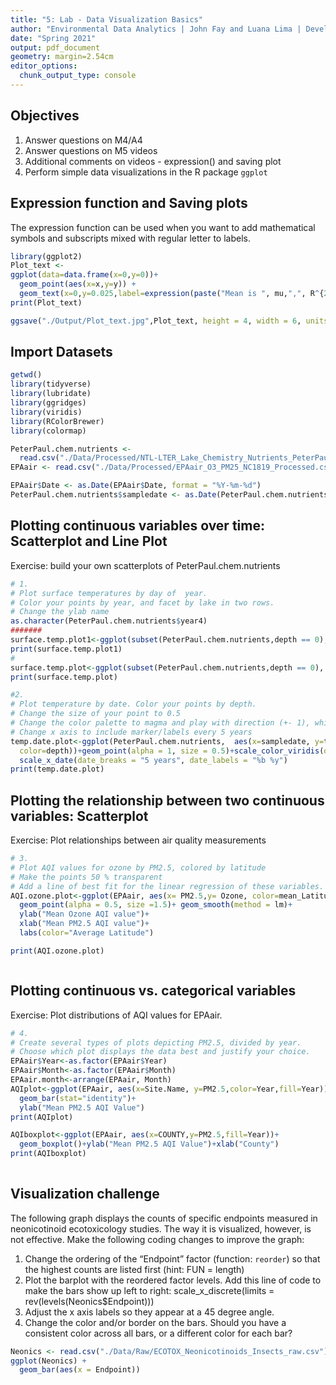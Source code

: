 ```yaml
---
title: "5: Lab - Data Visualization Basics"
author: "Environmental Data Analytics | John Fay and Luana Lima | Developed by Kateri Salk"
date: "Spring 2021"
output: pdf_document
geometry: margin=2.54cm
editor_options: 
  chunk_output_type: console
---
```


## Objectives
1. Answer questions on M4/A4
2. Answer questions on M5 videos
3. Additional comments on videos - expression() and saving plot
4. Perform simple data visualizations in the R package `ggplot`

## Expression function and Saving plots

The expression function can be used when you want to add mathematical symbols and subscripts mixed with regular letter to labels. 

```r
library(ggplot2)
Plot_text <-
ggplot(data=data.frame(x=0,y=0))+
  geom_point(aes(x=x,y=y)) +
  geom_text(x=0,y=0.025,label=expression(paste("Mean is ", mu,",", R^{2},'=0.6')))
print(Plot_text)

ggsave("./Output/Plot_text.jpg",Plot_text, height = 4, width = 6, units = "in", dpi = 300)

```

## Import Datasets

```r
getwd()
library(tidyverse)
library(lubridate)
library(ggridges)
library(viridis)
library(RColorBrewer)
library(colormap)

PeterPaul.chem.nutrients <- 
  read.csv("./Data/Processed/NTL-LTER_Lake_Chemistry_Nutrients_PeterPaul_Processed.csv", stringsAsFactors = TRUE)
EPAair <- read.csv("./Data/Processed/EPAair_O3_PM25_NC1819_Processed.csv", stringsAsFactors = TRUE)

EPAair$Date <- as.Date(EPAair$Date, format = "%Y-%m-%d")
PeterPaul.chem.nutrients$sampledate <- as.Date(PeterPaul.chem.nutrients$sampledate, format = "%Y-%m-%d")

```


## Plotting continuous variables over time: Scatterplot and Line Plot

Exercise: build your own scatterplots of PeterPaul.chem.nutrients

```r

# 1. 
# Plot surface temperatures by day of  year. 
# Color your points by year, and facet by lake in two rows.
# Change the ylab name
as.character(PeterPaul.chem.nutrients$year4)
#######
surface.temp.plot1<-ggplot(subset(PeterPaul.chem.nutrients,depth == 0), aes(x = daynum , y = temperature_C, color= year4))+geom_point()
print(surface.temp.plot1)
#
surface.temp.plot<-ggplot(subset(PeterPaul.chem.nutrients,depth == 0), aes(x = daynum , y = temperature_C, color= year4))+geom_point()+facet_wrap(vars(lakename), nrow = 2)+ylab("Surface Temperature (°C)")+xlab("Day of Year")+labs(color= "Year")
print(surface.temp.plot)

#2. 
# Plot temperature by date. Color your points by depth.
# Change the size of your point to 0.5
# Change the color palette to magma and play with direction (+- 1), which one makes more sense?
# Change x axis to include marker/labels every 5 years
temp.date.plot<-ggplot(PeterPaul.chem.nutrients,  aes(x=sampledate, y=temperature_C,
  color=depth))+geom_point(alpha = 1, size = 0.5)+scale_color_viridis(option = "magma", direction = -1)+ylab("Temperature (°C)")+xlab("Sampling date")+
  scale_x_date(date_breaks = "5 years", date_labels = "%b %y") 
print(temp.date.plot)

```
## Plotting the relationship between two continuous variables: Scatterplot

Exercise: Plot relationships between air quality measurements

```r

# 3. 
# Plot AQI values for ozone by PM2.5, colored by latitude 
# Make the points 50 % transparent
# Add a line of best fit for the linear regression of these variables.
AQI.ozone.plot<-ggplot(EPAair, aes(x= PM2.5,y= Ozone, color=mean_Latitude))+
  geom_point(alpha = 0.5, size =1.5)+ geom_smooth(method = lm)+
  ylab("Mean Ozone AQI value")+
  xlab("Mean PM2.5 AQI value")+
  labs(color="Average Latitude")

print(AQI.ozone.plot) 



```

## Plotting continuous vs. categorical variables

Exercise: Plot distributions of AQI values for EPAair.

```r
# 4. 
# Create several types of plots depicting PM2.5, divided by year. 
# Choose which plot displays the data best and justify your choice. 
EPAair$Year<-as.factor(EPAair$Year)
EPAair$Month<-as.factor(EPAair$Month)
EPAair.month<-arrange(EPAair, Month)
AQIplot<-ggplot(EPAair, aes(x=Site.Name, y=PM2.5,color=Year,fill=Year))+
  geom_bar(stat="identity")+
  ylab("Mean PM2.5 AQI Value")
print(AQIplot)

AQIboxplot<-ggplot(EPAair, aes(x=COUNTY,y=PM2.5,fill=Year))+
  geom_boxplot()+ylab("Mean PM2.5 AQI Value")+xlab("County")
print(AQIboxplot)
  

```


## Visualization challenge

The following graph displays the counts of specific endpoints measured in neonicotinoid ecotoxicology studies. The way it is visualized, however, is not effective. Make the following coding changes to improve the graph: 

1. Change the ordering of the "Endpoint" factor (function: `reorder`) so that the highest counts are listed first (hint: FUN = length)
2. Plot the barplot with the reordered factor levels. Add this line of code to make the bars show up left to right:   scale_x_discrete(limits = rev(levels(Neonics$Endpoint)))
3. Adjust the x axis labels so they appear at a 45 degree angle. 
4. Change the color and/or border on the bars. Should you have a consistent color across all bars, or a different color for each bar?
```r

Neonics <- read.csv("./Data/Raw/ECOTOX_Neonicotinoids_Insects_raw.csv")
ggplot(Neonics) +
  geom_bar(aes(x = Endpoint))



```
